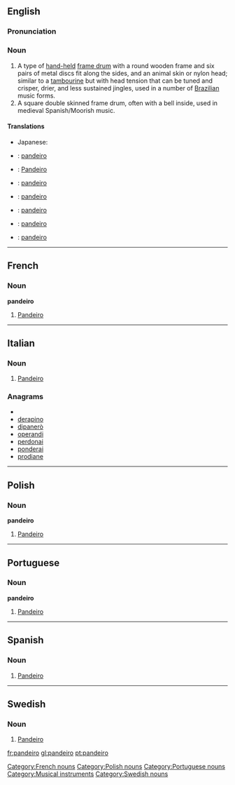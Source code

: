{{also|Pandeiro}}
==English==

===Pronunciation===
{{IPAchar|pɐ̃ˈdejɾu}}

===Noun===
{{wikipedia}}
{{en-noun}}

# A type of [[hand-held]] [[frame drum]] with a round wooden frame and six pairs of metal discs fit along the sides, and an animal skin or nylon head; similar to a [[tambourine]] but with head tension that can be tuned and crisper, drier, and less sustained jingles, used in a number of [[Brazilian]] music forms.
# A square double skinned frame drum, often with a bell inside, used in medieval Spanish/Moorish music.

====Translations====
{{trans-top|a hand-held frame drum with a round wooden frame}}
* Japanese: {{t|ja|パンデイロ|tr=ぱんでいろ, pandeiro}}
{{trans-mid}}
{{trans-bottom}}

{{trans-top|a square double skinned frame drum}}
{{trans-mid}}
{{trans-bottom}}

{{checktrans-top}}
* {{ttbc|French}}: [[pandeiro#French|pandeiro]] {{m}}
* {{ttbc|German}}: [[Pandeiro]]
* {{ttbc|Italian}}: [[pandeiro#Italian|pandeiro]] {{m}}
{{trans-mid}}
* {{ttbc|Polish}}: [[pandeiro#Polish|pandeiro]]
* {{ttbc|Portuguese}}: [[pandeiro#Portuguese|pandeiro]] {{m}}
* {{ttbc|Spanish}}: [[pandeiro#Spanish|pandeiro]] {{m}}
* {{ttbc|Swedish}}: [[pandeiro#Swedish|pandeiro]]
{{trans-bottom}}

----

==French==

===Noun===
{{wikipedia|lang=fr}}
'''pandeiro'''

# [[pandeiro#English|Pandeiro]]

[[Category:French nouns]]{{attention|fr}}

----

==Italian==

===Noun===
{{wikipedia|lang=it}}
{{it-noun|pandeir|m|o|i}}

# [[pandeiro#English|Pandeiro]]

===Anagrams===
* {{alphagram|adeinopr}}
* [[derapino#Italian|derapino]]
* [[dipanerò#Italian|dipanerò]]
* [[operandi#Italian|operandi]]
* [[perdonai#Italian|perdonai]]
* [[ponderai#Italian|ponderai]]
* [[prodiane#Italian|prodiane]]

----

==Polish==

===Noun===
{{wikipedia|lang=pl}}
'''pandeiro'''

# [[pandeiro#English|Pandeiro]]

[[Category:Polish nouns]]

----

==Portuguese==

===Noun===
{{wikipedia|lang=pt}}
'''pandeiro'''

# [[pandeiro#English|Pandeiro]]

[[Category:Portuguese nouns]]

----

==Spanish==

===Noun===
{{infl|es|noun}}

# [[pandeiro#English|Pandeiro]]

----

==Swedish==

===Noun===
{{wikipedia|lang=sv}}
{{infl|sv|noun|g=c}}
{{sv-noun-reg-r-c}}

# [[pandeiro#English|Pandeiro]]

[[Category:Musical instruments]]
[[Category:Swedish nouns]]

[[fr:pandeiro]]
[[gl:pandeiro]]
[[pt:pandeiro]]